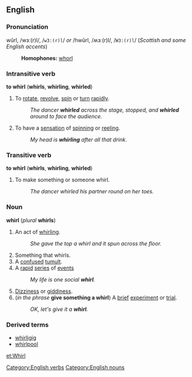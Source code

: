 ==English==
===Pronunciation===
wûrl, /wɜː(r)l/, /<tt>w3:(r)l</tt>/ ''or'' /hwûrl, /ʍɜː(r)l/, /<tt>W3:(r)l</tt>/ (''Scottish and some English accents'')
:'''Homophones:''' [[whorl]]

===Intransitive verb===
'''to whirl''' ('''whirls''', '''whirling''', '''whirled''')

#To [[rotate]], [[revolve]], [[spin]] or [[turn]] [[rapidly]].
#:''The dancer '''whirled''' across the stage, stopped, and '''whirled''' around to face the audience.''
#To have a [[sensation]] of [[spin]]ning or [[reel]]ing.
#:''My head is '''whirling''' after all that drink''.

===Transitive verb===
'''to whirl''' ('''whirls''', '''whirling''', '''whirled''')

#To make something or someone whirl.
#:''The dancer whirled his partner round on her toes.''

===Noun===
'''whirl''' (''plural'' '''whirls''')

#An act of [[whirling]].
#:''She gave the top a whirl and it spun across the floor.''
#Something that whirls.
#A [[confused]] [[tumult]].
#A [[rapid]] [[series]] of [[event]]s
#:''My life is one social '''whirl'''.''
#[[Dizziness]] or [[giddiness]].
#(''in the phrase'' '''give something a whirl''') A [[brief]] [[experiment]] or [[trial]].
#:''OK, let's give it a '''whirl'''.''

===Derived terms===
*[[whirligig]]
*[[whirlpool]]

[[Category:English verbs]]
[[Category:English nouns]]

[[et:Whirl]]